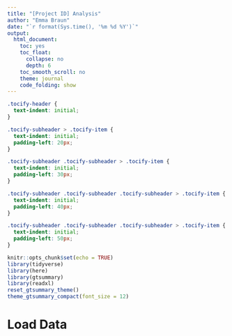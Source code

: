 ```yaml
---
title: "[Project ID] Analysis"
author: "Emma Braun"
date: "`r format(Sys.time(), '%m %d %Y')`"
output: 
  html_document:
    toc: yes
    toc_float: 
      collapse: no
      depth: 6
    toc_smooth_scroll: no
    theme: journal
    code_folding: show
---
```


```css
.tocify-header {
  text-indent: initial;
}

.tocify-subheader > .tocify-item {
  text-indent: initial;
  padding-left: 20px;
}

.tocify-subheader .tocify-subheader > .tocify-item {
  text-indent: initial;
  padding-left: 30px;
}

.tocify-subheader .tocify-subheader .tocify-subheader > .tocify-item {
  text-indent: initial;
  padding-left: 40px;
}

.tocify-subheader .tocify-subheader .tocify-subheader > .tocify-item {
  text-indent: initial;
  padding-left: 50px;
}
```

```r
knitr::opts_chunk$set(echo = TRUE)
library(tidyverse)
library(here)
library(gtsummary)
library(readxl)
reset_gtsummary_theme()
theme_gtsummary_compact(font_size = 12)
```

# Load Data

```r

```

